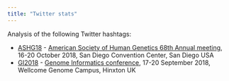 ```yaml
---
title: "Twitter stats"
---
```


Analysis of the following Twitter hashtags:

* [ASHG18](ASHG18.html) - [American Society of Human Genetics 68th Annual meeting][ASHG18], 16-20 October 2018, San Diego Convention Center, San Diego USA
* [GI2018](gi2018.html) - [Genome Informatics conference][GI2018], 17-20
  September 2018, Wellcome Genome Campus, Hinxton UK

[ASHG18]: https://www.ashg.org/2018meeting/index.shtml "ASHG 2018"
[GI2018]: https://coursesandconferences.wellcomegenomecampus.org/our-events/genome-informatics-2018/ "Genome Informatics 2018"
